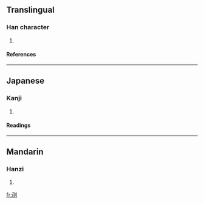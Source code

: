 ==Translingual==
===Han character===
{{Han char|rad=刀|as=05|sn=7|four=|canj=尸口中弓 (SRLN), X尸口中弓 (XSRLN)}}
# {{defn|Han}}
====References====
{{Han ref|kx=0138.030|dkj=01916|dj=0311.050|hdz=10332.010|uh=521F|ud=21023}}
----
==Japanese==
===Kanji===
{{ja-kanji|grade=|rs=刀05}}
# {{defn|Japanese}}
====Readings====
{{ja-readings|on=[[ちょう]] (chō)|kun=[[たつ]] (tatsu)}}
----
==Mandarin==
===Hanzi===
{{cmn-hanzi|pin=[[jū]] ([[ju1]])|wg=chü<sup>1</sup>}}
# {{defn|Mandarin}}

[[fr:刟]]